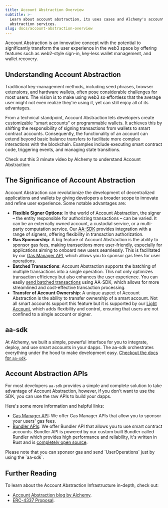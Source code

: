 ```yaml
---
title: Account Abstraction Overview
subtitle: >-
  Learn about account abstraction, its uses cases and Alchemy's account
  abstraction services.
slug: docs/account-abstraction-overview
---
```



Account Abstraction is an innovative concept with the potential to significantly transform the user experience in the web3 space by offering features such as web2-style sign-in, key-less wallet management, and wallet recovery.

## Understanding Account Abstraction

Traditional key-management methods, including seed phrases, browser extensions, and hardware wallets, often pose considerable challenges for most users. The vision is to make using web3 so effortless that the average user might not even realize they're using it, yet can still enjoy all of its advantages.

From a technical standpoint, Account Abstraction lets developers create customizable "smart accounts" or programmable wallets. It achieves this by shifting the responsibility of signing transactions from wallets to smart contract accounts. Consequently, the functionality of an account can extend beyond basic balance transfers to facilitate more complex interactions with the blockchain. Examples include executing smart contract code, triggering events, and managing state transitions.

Check out this 3 minute video by Alchemy to understand Account Abstraction:

## The Significance of Account Abstraction

Account Abstraction can revolutionize the development of decentralized applications and wallets by giving developers a broader scope to innovate and refine user experience. Some notable advantages are:

* **Flexible Signer Options**: In the world of Account Abstraction, the signer – the entity responsible for authorizing transactions – can be varied. It can be an externally owned account, a custodial service, or a multi-party computation service. Our [AA-SDK](https://accountkit.alchemy.com/overview/getting-started.html) provides integration with a range of signers, offering flexibility in transaction authorization.
* **Gas Sponsorship**: A big feature of Account Abstraction is the ability to sponsor gas fees, making transactions more user-friendly, especially for applications aiming to onboard new users seamlessly. This is facilitated by our [Gas Manager API](/docs/gas-manager-services), which allows you to sponsor gas fees for user operations.
* **Batched Transactions**: Account Abstraction supports the batching of multiple transactions into a single operation. This not only optimizes transaction efficiency but also enhances the user experience. You can easily [send batched transactions](https://accountkit.alchemy.com/tutorials/batching-transactions.html) using AA-SDK, which allows for more streamlined and cost-effective transaction processing.
* **Transfer of Account Ownership**: A unique aspect of Account Abstraction is the ability to transfer ownership of a smart account. Not all smart accounts support this feature but it is supported by our [Light Account](https://accountkit.alchemy.com/smart-accounts/accounts/guides/light-account.html), which adds flexibility and control, ensuring that users are not confined to a single account or signer.

## aa-sdk

At Alchemy, we built a simple, powerful interface for you to integrate, deploy, and use smart accounts in your dapps. The aa-sdk orchestrates everything under the hood to make development easy. [Checkout the docs for `aa-sdk`](https://accountkit.alchemy.com/overview/getting-started.html).

## Account Abstraction APIs

For most developers `aa-sdk` provides a simple and complete solution to take advantage of Account Abstraction, however, if you don't want to use the SDK, you can use the raw APIs to build your dapps.

Here's some more information and helpful links:

* [Gas Manager API](/docs/gas-manager-services): We offer Gas Manager APIs that allow you to sponsor your users' gas fees.
* [Bundler APIs](/docs/bundler-services): We offer Bundler API that allows you to use smart contract accounts. Bundler API is powered by our custom built Bundler called Rundler which provides high performance and reliability, it's written in Rust and is [completely open source](https://github.com/alchemyplatform/rundler).

<Info>
  Please note that you can sponsor gas and send `UserOperations` just by using the `aa-sdk`.
</Info>

## Further Reading

To learn about the Account Abstraction Infrastructure in-depth, check out:

* [Account Abstraction blog by Alchemy](https://www.alchemy.com/blog/account-abstraction).
* [ERC-4337 Proposal](https://eips.ethereum.org/EIPS/eip-4337).
